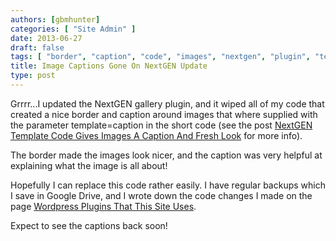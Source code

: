```yaml
---
authors: [gbmhunter]
categories: [ "Site Admin" ]
date: 2013-06-27
draft: false
tags: [ "border", "caption", "code", "images", "nextgen", "plugin", "template", "update" ]
title: Image Captions Gone On NextGEN Update
type: post
---
```


Grrrr...I updated the NextGEN gallery plugin, and it wiped all of my code that created a nice border and caption around images that where supplied with the parameter template=caption in the short code (see the post [NextGEN Template Code Gives Images A Caption And Fresh Look](/blog/2013/05-02-nextgen-template-code-gives-images-a-caption-and-fresh-look/index.mdx) for more info).

The border made the images look nicer, and the caption was very helpful at explaining what the image is all about!

Hopefully I can replace this code rather easily. I have regular backups which I save in Google Drive, and I wrote down the code changes I made on the page [Wordpress Plugins That This Site Uses](/programming/website-design/content-management-systems/wordpress/wordpress-plugins-that-this-site-uses/).

Expect to see the captions back soon!